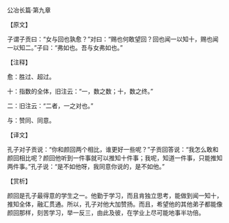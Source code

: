 

公冶长篇·第九章

【原文】

子谓子贡曰：“女与回也孰愈？”对曰：“赐也何敢望回？回也闻一以知十，赐也闻一以知二。”子曰：“弗如也。吾与女弗如也。”

【注释】

愈：胜过、超过。

十：指数的全体，旧注云：“一，数之数；十，数之终。”

二：旧注云：“二者，一之对也。”

与：赞同、同意。

【译文】

孔子对子贡说：“你和颜回两个相比，谁更好一些呢？”子贡回答说：“我怎么敢和颜回相比呢？颜回他听到一件事就可以推知十件事；我呢，知道一件事，只能推知两件事。”孔子说：“是不如他呀，我同意你说的，是不如他。”

【赏析】

颜回是孔子最得意的学生之一。他勤于学习，而且肯独立思考，能做到闻一知十，推知全体，融汇贯通。所以，孔子对他大加赞扬。而且，希望他的其他弟子都能像颜回那样，刻苦学习，举一反三，由此及彼，在学业上尽可能地事半功倍。

